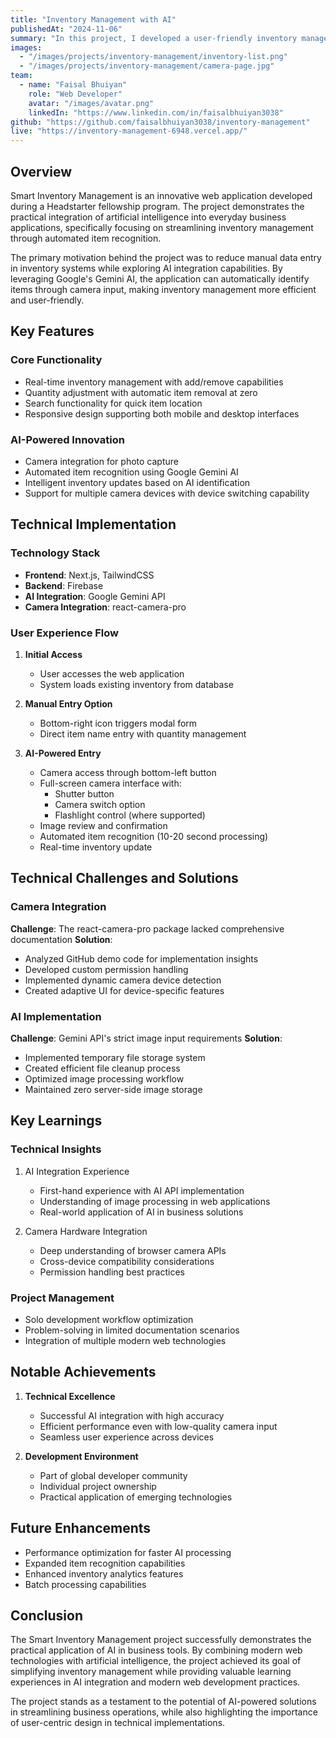 ```yaml
---
title: "Inventory Management with AI"
publishedAt: "2024-11-06"
summary: "In this project, I developed a user-friendly inventory management system using Next.js, Firebase and Google Gemini to allow users to capture an image of an item and add it to inventory without any manual input."
images:
  - "/images/projects/inventory-management/inventory-list.png"
  - "/images/projects/inventory-management/camera-page.jpg"
team:
  - name: "Faisal Bhuiyan"
    role: "Web Developer"
    avatar: "/images/avatar.png"
    linkedIn: "https://www.linkedin.com/in/faisalbhuiyan3038"
github: "https://github.com/faisalbhuiyan3038/inventory-management"
live: "https://inventory-management-6948.vercel.app/"
---
```


## Overview

Smart Inventory Management is an innovative web application developed during a Headstarter fellowship program. The project demonstrates the practical integration of artificial intelligence into everyday business applications, specifically focusing on streamlining inventory management through automated item recognition.

The primary motivation behind the project was to reduce manual data entry in inventory systems while exploring AI integration capabilities. By leveraging Google's Gemini AI, the application can automatically identify items through camera input, making inventory management more efficient and user-friendly.

## Key Features

### Core Functionality
- Real-time inventory management with add/remove capabilities
- Quantity adjustment with automatic item removal at zero
- Search functionality for quick item location
- Responsive design supporting both mobile and desktop interfaces

### AI-Powered Innovation
- Camera integration for photo capture
- Automated item recognition using Google Gemini AI
- Intelligent inventory updates based on AI identification
- Support for multiple camera devices with device switching capability

## Technical Implementation

### Technology Stack
- **Frontend**: Next.js, TailwindCSS
- **Backend**: Firebase
- **AI Integration**: Google Gemini API
- **Camera Integration**: react-camera-pro

### User Experience Flow
1. **Initial Access**
   - User accesses the web application
   - System loads existing inventory from database

2. **Manual Entry Option**
   - Bottom-right icon triggers modal form
   - Direct item name entry with quantity management

3. **AI-Powered Entry**
   - Camera access through bottom-left button
   - Full-screen camera interface with:
     - Shutter button
     - Camera switch option
     - Flashlight control (where supported)
   - Image review and confirmation
   - Automated item recognition (10-20 second processing)
   - Real-time inventory update

## Technical Challenges and Solutions

### Camera Integration
**Challenge**: The react-camera-pro package lacked comprehensive documentation
**Solution**:
- Analyzed GitHub demo code for implementation insights
- Developed custom permission handling
- Implemented dynamic camera device detection
- Created adaptive UI for device-specific features

### AI Implementation
**Challenge**: Gemini API's strict image input requirements
**Solution**:
- Implemented temporary file storage system
- Created efficient file cleanup process
- Optimized image processing workflow
- Maintained zero server-side image storage

## Key Learnings

### Technical Insights
1. AI Integration Experience
   - First-hand experience with AI API implementation
   - Understanding of image processing in web applications
   - Real-world application of AI in business solutions

2. Camera Hardware Integration
   - Deep understanding of browser camera APIs
   - Cross-device compatibility considerations
   - Permission handling best practices

### Project Management
- Solo development workflow optimization
- Problem-solving in limited documentation scenarios
- Integration of multiple modern web technologies

## Notable Achievements

1. **Technical Excellence**
   - Successful AI integration with high accuracy
   - Efficient performance even with low-quality camera input
   - Seamless user experience across devices

2. **Development Environment**
   - Part of global developer community
   - Individual project ownership
   - Practical application of emerging technologies

## Future Enhancements
- Performance optimization for faster AI processing
- Expanded item recognition capabilities
- Enhanced inventory analytics features
- Batch processing capabilities

## Conclusion

The Smart Inventory Management project successfully demonstrates the practical application of AI in business tools. By combining modern web technologies with artificial intelligence, the project achieved its goal of simplifying inventory management while providing valuable learning experiences in AI integration and modern web development practices.

The project stands as a testament to the potential of AI-powered solutions in streamlining business operations, while also highlighting the importance of user-centric design in technical implementations.
